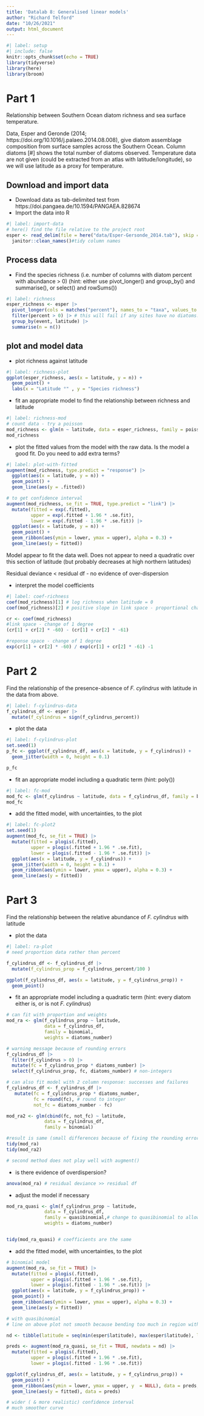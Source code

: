 ```yaml
---
title: 'Datalab 8: Generalised linear models'
author: "Richard Telford"
date: "10/26/2021"
output: html_document
---
```


```r
#| label: setup
#| include: false
knitr::opts_chunk$set(echo = TRUE)
library(tidyverse)
library(here)
library(broom)

```

# Part 1

Relationship between Southern Ocean diatom richness and sea surface temperature.

Data, Esper and Geronde (2014; https://doi.org/10.1016/j.palaeo.2014.08.008), give diatom assemblage composition from surface samples across the Southern Ocean. 
Column diatoms [#] shows the total number of diatoms observed.
Temperature data are not given (could be extracted from an atlas with latitude/longitude), so we will use latitude as a proxy for temperature.

## Download and import data

- Download data as tab-delimited test from https://doi.pangaea.de/10.1594/PANGAEA.828674
- Import the data into R

```r
#| label: import-data
# here() find the file relative to the project root
esper <- read_delim(file = here("data/Esper-Gersonde_2014.tab"), skip = 155) |> 
  janitor::clean_names()#tidy column names
```



## Process data
- Find the species richness (i.e. number of columns with diatom percent with abundance > 0) (hint: either use pivot_longer() and group_by() and summarise(), or select() and rowSums())

```r
#| label: richness
esper_richness <- esper |> 
  pivot_longer(cols = matches("percent"), names_to = "taxa", values_to = "percent") |> # could also cols = a_actinochilus_percent:diatoms_indet_percent (should probably remove diatoms_indet_percent is it not a real species)
  filter(percent > 0) |> # this will fail if any sites have no diatoms. In that case use summarise(n = sum(percent > 0))
  group_by(event, latitude) |> 
  summarise(n = n())
```



## plot and model data

- plot richness against latitude

```r
#| label: richness-plot
ggplot(esper_richness, aes(x = latitude, y = n)) +
  geom_point() + 
  labs(x = "Latitude °" , y = "Species richness")
```


- fit an appropriate model to find the relationship between richness and latitude

```r
#| label: richness-mod
# count data - try a poisson
mod_richness <- glm(n ~ latitude, data = esper_richness, family = poisson)
mod_richness
```

- plot the fitted values from the model with the raw data. Is the model a good fit. Do you need to add extra terms?

```r
#| label: plot-with-fitted
augment(mod_richness, type.predict = "response") |> 
  ggplot(aes(x = latitude, y = n)) +
  geom_point() +
  geom_line(aes(y = .fitted))

# to get confidence interval
augment(mod_richness, se_fit = TRUE, type.predict = "link") |> 
  mutate(fitted = exp(.fitted), 
         upper = exp(.fitted + 1.96 * .se.fit), 
         lower = exp(.fitted - 1.96 * .se.fit)) |> 
  ggplot(aes(x = latitude, y = n)) +
  geom_point() +
  geom_ribbon(aes(ymin = lower, ymax = upper), alpha = 0.3) +
  geom_line(aes(y = fitted))
```
Model appear to fit the data well. Does not appear to need a quadratic over this section of latitude (but probably decreases at high northern latitudes)

Residual deviance < residual df - no evidence of over-dispersion

- interpret the model coefficients

```r
#| label: coef-richness
coef(mod_richness)[1] # log richness when latitude = 0
coef(mod_richness)[2] # positive slope in link space - proportional change in response space
```
```r
cr <- coef(mod_richness)
#link space - change of 1 degree
(cr[1] + cr[2] * -60) - (cr[1] + cr[2] * -61)

#reponse space - change of 1 degree
exp(cr[1] + cr[2] * -60) / exp(cr[1] + cr[2] * -61) -1
```


# Part 2

Find the relationship of the presence-absence of _F. cylindrus_  with latitude in the data from above.

```r
#| label: f-cylindrus-data
f_cylindrus_df <- esper |> 
  mutate(f_cylindrus = sign(f_cylindrus_percent))
```


- plot the data

```r
#| label: f-cylindrus-plot
set.seed(1)
p_fc <- ggplot(f_cylindrus_df, aes(x = latitude, y = f_cylindrus)) +
  geom_jitter(width = 0, height = 0.1)

p_fc
```


- fit an appropriate model including a quadratic term (hint: poly())

```r
#| label: fc-mod
mod_fc <- glm(f_cylindrus ~ latitude, data = f_cylindrus_df, family = binomial)
mod_fc  
```

- add the fitted model, with uncertainties, to the plot

```r
#| label: fc-plot2
set.seed(1)
augment(mod_fc, se_fit = TRUE) |> 
  mutate(fitted = plogis(.fitted), 
         upper = plogis(.fitted + 1.96 * .se.fit), 
         lower = plogis(.fitted - 1.96 * .se.fit)) |> 
  ggplot(aes(x = latitude, y = f_cylindrus)) +
  geom_jitter(width = 0, height = 0.1) +
  geom_ribbon(aes(ymin = lower, ymax = upper), alpha = 0.3) +
  geom_line(aes(y = fitted)) 
```



# Part 3

Find the relationship between the relative abundance of  _F. cylindrus_  with latitude

- plot the data

```r
#| label: ra-plot
# need proportion data rather than percent

f_cylindrus_df <- f_cylindrus_df |> 
  mutate(f_cylindrus_prop = f_cylindrus_percent/100 )

ggplot(f_cylindrus_df, aes(x = latitude, y = f_cylindrus_prop)) +
  geom_point()

```

- fit an appropriate model including a quadratic term (hint: every diatom either is, or is not _F. cylindrus_)

```r
# can fit with proportion and weights
mod_ra <- glm(f_cylindrus_prop ~ latitude, 
              data = f_cylindrus_df,
              family = binomial,
              weights = diatoms_number)

# warning message because of rounding errors 
f_cylindrus_df |> 
  filter(f_cylindrus > 0) |> 
  mutate(fc = f_cylindrus_prop * diatoms_number) |> 
  select(f_cylindrus_prop, fc, diatoms_number) # non-integers

# can also fit model with 2 column response: successes and failures
f_cylindrus_df <- f_cylindrus_df |> 
   mutate(fc = f_cylindrus_prop * diatoms_number, 
          fc = round(fc), # round to integer
          not_fc = diatoms_number - fc)

mod_ra2 <- glm(cbind(fc, not_fc) ~ latitude, 
              data = f_cylindrus_df,
              family = binomial)

#result is same (small differences because of fixing the rounding errors)
tidy(mod_ra)
tidy(mod_ra2)

# second method does not play well with augment()

```

- is there evidence of overdispersion?

```r
anova(mod_ra) # residual deviance >> residual df
```

- adjust the model if necessary

```r
mod_ra_quasi <- glm(f_cylindrus_prop ~ latitude, 
              data = f_cylindrus_df,
              family = quasibinomial,# change to quasibinomial to allow for overdispersion
              weights = diatoms_number)


tidy(mod_ra_quasi) # coefficients are the same
```


- add the fitted model, with uncertainties, to the plot

```r
# binomial model
augment(mod_ra, se_fit = TRUE) |> 
  mutate(fitted = plogis(.fitted), 
         upper = plogis(.fitted + 1.96 * .se.fit), 
         lower = plogis(.fitted - 1.96 * .se.fit)) |> 
  ggplot(aes(x = latitude, y = f_cylindrus_prop)) +
  geom_point() +
  geom_ribbon(aes(ymin = lower, ymax = upper), alpha = 0.3) +
  geom_line(aes(y = fitted)) 

# with quasibinomial
# line on above plot not smooth because bending too much in region with few data points for predictions. Solve by making predictions for new data on regular grid

nd <- tibble(latitude = seq(min(esper$latitude), max(esper$latitude), length.out = 200))

preds <- augment(mod_ra_quasi, se_fit = TRUE, newdata = nd) |> 
  mutate(fitted = plogis(.fitted), 
         upper = plogis(.fitted + 1.96 * .se.fit), 
         lower = plogis(.fitted - 1.96 * .se.fit)) 

ggplot(f_cylindrus_df, aes(x = latitude, y = f_cylindrus_prop)) +
  geom_point() +
  geom_ribbon(aes(ymin = lower, ymax = upper, y  = NULL), data = preds, alpha = 0.3) +
  geom_line(aes(y = fitted), data = preds) 

# wider ( & more realistic) confidence interval
# much smoother curve
```

